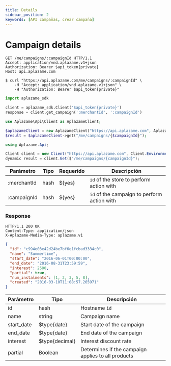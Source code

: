 ```yaml
---
title: Details
sidebar_position: 2
keywords: [API campañas, crear campaña]
---
```


# Campaign details

<Tabs>
  <TabItem value="http" label="http">

```http
GET /me/campaigns/:campaignId HTTP/1.1
Accept: application/vnd.aplazame.v1+json
Authorization: Bearer $api_token{private}
Host: api.aplazame.com
```
  </TabItem>
  <TabItem value="shell" label="shell">

```shell
$ curl "https://api.aplazame.com/me/campaigns/:campaignId" \
    -H "Accept: application/vnd.aplazame.v1+json" \
    -H "Authorization: Bearer $api_token{private}"
```
  </TabItem>
  <TabItem value="python" label="python">

```python
import aplazame_sdk

client = aplazame_sdk.Client('$api_token{private}')
response = client.get_campaign(':merchantId', ':campaignId')
```
  </TabItem>
  <TabItem value="php" label="php">

```php
use Aplazame\Api\Client as AplazameClient;

$aplazameClient = new AplazameClient("https://api.aplazame.com", AplazameClient::ENVIRONMENT_PRODUCTION, "$api_token{private}");
$result = $aplazameClient->get("/me/campaigns/{$campaignId}");
```
  </TabItem>
  <TabItem value="c" label="C#">

```cs
using Aplazame.Api;

Client client = new Client("https://api.aplazame.com", Client.EnvironmentProduction, "$api_token{private}");
dynamic result = client.Get($"/me/campaigns/{campaignId}");
```
  </TabItem>
</Tabs>

|<t id="table.parameter">Parámetro</t> | <t id="table.type">Tipo</t> | <t id="table.required">Requerido</t> | <t id="table.description">Descripción</t>|
|---------|---------|---------|---------|
:merchantId | hash | ${yes} | `id` of the store to perform action with
:campaignId | hash | ${yes} | `id` of the campaign to perform action with

 ### Response

```http
HTTP/1.1 200 OK
Content-Type: application/json
X-Aplazame-Media-Type: aplazame.v1
```
```json
{
  "id": "c994e03e42d24be7bf6e1fcbad3334c0",
  "name": "Summertime",
  "start_date": "2016-06-01T00:00:00",
  "end_date": "2016-08-31T23:59:59",
  "interest": 2500,
  "partial": true,
  "num_instalments": [1, 2, 3, 5, 8],
  "created": "2016-03-10T11:08:57.265971"
}
```

|<t id="table.parameter">Parámetro</t> | <t id="table.type">Tipo</t> | <t id="table.description">Descripción</t>|
|---------|---------|---------|
id | hash | Hostname `id`
name | string | Campaign name
start_date | $type{date} | Start date of the campaign
end_date | $type{date} | End date of the campaign
interest | $type{decimal} | Interest discount rate
partial | Boolean | Determines if the campaign applies to all products
